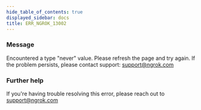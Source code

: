 ```yaml
---
hide_table_of_contents: true
displayed_sidebar: docs
title: ERR_NGROK_13002
---
```


### Message

Encountered a type "never" value. Please refresh the page and try again. If the problem persists, please contact support: support@ngrok.com

### Further help

If you're having trouble resolving this error, please reach out to [support@ngrok.com](mailto:support@ngrok.com?subject=Help%20with%20ERR_NGROK_13002)
